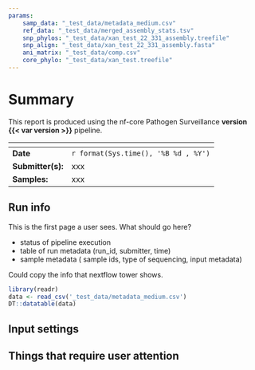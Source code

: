 ```yaml
--- 
params:
    samp_data: "_test_data/metadata_medium.csv"
    ref_data: "_test_data/merged_assembly_stats.tsv"
    snp_phylos: "_test_data/xan_test_22_331_assembly.treefile"
    snp_align: "_test_data/xan_test_22_331_assembly.fasta"
    ani_matrix: "_test_data/comp.csv"
    core_phylo: "_test_data/xan_test.treefile"
---
```


# Summary {.unnumbered}

This report is produced using the nf-core Pathogen Surveillance **version {{< var version >}}** pipeline.

| <!-- --> | <!-- --> | 
|-----|-----|
| **Date**            | `r format(Sys.time(), '%B %d , %Y')` |
| **Submitter(s):**   | xxx |
| **Samples:**      | xxx |

## Run info

This is the first page a user sees.
What should go here?

* status of pipeline execution
* table of run metadata (run_id, submitter, time)
* sample metadata ( sample ids, type of sequencing, input metadata)

Could copy the info that nextflow tower shows.

```r
library(readr)
data <- read_csv('_test_data/metadata_medium.csv')
DT::datatable(data)
```

## Input settings

## Things that require user attention